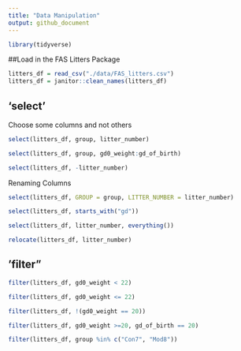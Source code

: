 ```yaml
---
title: "Data Manipulation"
output: github_document
---
```


```r
library(tidyverse)
```

##Load in the FAS Litters Package

```r
litters_df = read_csv("./data/FAS_litters.csv")
litters_df = janitor::clean_names(litters_df)
```

## 'select'

Choose some columns and not others

```r
select(litters_df, group, litter_number)
```

```r
select(litters_df, group, gd0_weight:gd_of_birth)
```

```r
select(litters_df, -litter_number)
```

Renaming Columns
```r
select(litters_df, GROUP = group, LITTER_NUMBER = litter_number)
```

```r
select(litters_df, starts_with("gd"))
```

```r
select(litters_df, litter_number, everything())
```

```r
relocate(litters_df, litter_number)
```

## 'filter"

```r
filter(litters_df, gd0_weight < 22)
```

```r
filter(litters_df, gd0_weight <= 22)
```


```r
filter(litters_df, !(gd0_weight == 20))
```

```r
filter(litters_df, gd0_weight >=20, gd_of_birth == 20)
```

```r
filter(litters_df, group %in% c("Con7", "Mod8"))
```

